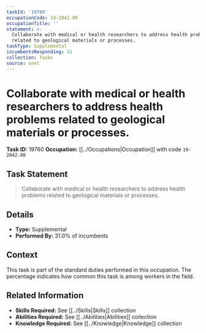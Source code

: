```yaml
---
taskId: '19760'
occupationCode: 19-2042.00
occupationTitle: ''
statement: >-
  Collaborate with medical or health researchers to address health problems
  related to geological materials or processes.
taskType: Supplemental
incumbentsResponding: 31
collection: Tasks
source: onet
---
```

# Collaborate with medical or health researchers to address health problems related to geological materials or processes.

**Task ID:** 19760
**Occupation:** [[../Occupations|Occupation]] with code `19-2042.00`

## Task Statement

> Collaborate with medical or health researchers to address health problems related to geological materials or processes.

## Details

- **Type:** Supplemental
- **Performed By:** 31.0% of incumbents

## Context

This task is part of the standard duties performed in this occupation. The percentage indicates how common this task is among workers in the field.

## Related Information

- **Skills Required:** See [[../Skills|Skills]] collection
- **Abilities Required:** See [[../Abilities|Abilities]] collection
- **Knowledge Required:** See [[../Knowledge|Knowledge]] collection
